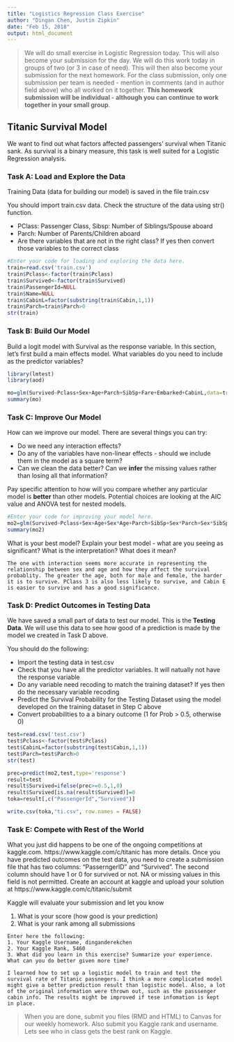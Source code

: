 ---
title: "Logistics Regression Class Exercise"
author: "Dingan Chen, Justin Zipkin"
date: "Feb 15, 2018"
output: html_document
---

> We will do small exercise in Logistic Regression today. This will also become your submission for the day. We will do this work today in groups of two (or 3 in case of need). This will then also become your submission for the next homework. For the class submission, only one submission per team is needed - mention in comments (and in author field above) who all worked on it together. **This homework submission will be individual - although you can continue to work together in your small group**.


## Titanic Survival Model

We want to find out what factors affected passengers' survival when Titanic sank. As survival is a binary measure, this task is well suited for a Logistic Regression analysis.

### Task A: Load and Explore the Data

Training Data (data for building our model) is saved in the file train.csv

You should import train.csv data. Check the structure of the data using str() function.

- PClass: Passenger Class, Sibsp: Number of Siblings/Spouse aboard
- Parch: Number of Parents/Children aboard
- Are there variables that are not in the right class? If yes then convert those variables to the correct class

```{r}
#Enter your code for loading and exploring the data here.
train=read.csv('train.csv')
train$Pclass<-factor(train$Pclass)
train$Survived<-factor(train$Survived)
train$PassengerId=NULL
train$Name=NULL
train$CabinL=factor(substring(train$Cabin,1,1))
train$Parch=train$Parch>0
str(train)
```

### Task B: Build Our Model

Build a logit model with Survival as the response variable. In this section, let's first build a main effects model. What variables do you need to include as the predictor variables?
```{r}
library(lmtest)
library(aod)
```

```{r}
mo=glm(Survived~Pclass+Sex+Age+Parch+SibSp+Fare+Embarked+CabinL,data=train,family = 'binomial')
summary(mo)
```

### Task C: Improve Our Model

How can we improve our model. There are several things you can try:

- Do we need any interaction effects?
- Do any of the variables have non-linear effects - should we include them in the model as a square term?
- Can we clean the data better? Can we **infer** the missing values rather than losing all that information?

Pay specific attention to how will you compare whether any particular model is **better** than other models. Potential choices are looking at the AIC value and ANOVA test for nested models.

```{r}
#Enter your code for improving your model here.
mo2=glm(Survived~Pclass+Sex+Age+Sex*Age+Parch+SibSp+Sex*Parch+Sex*SibSp+Fare+Embarked+CabinL,data=train,family = 'binomial')
summary(mo2)
```

What is your best model? Explain your best model - what are you seeing as significant? What is the interpretation? What does it mean?

```{}
The one with interaction seems more accurate in representing the relationship between sex and age and how they affect the survival probablity. The greater the age, both for male and female, the harder it is to survive. PClass 3 is also less likely to survive, and Cabin E is easier to survive and has a good significance.
```

### Task D: Predict Outcomes in Testing Data

We have saved a small part of data to test our model. This is the **Testing Data**. We will use this data to see how good of a prediction is made by the model we created in Task D above.

You should do the following:

- Import the testing data in test.csv
- Check that you have all the predictor variables. It will natually not have the response variable
- Do any variable need recoding to match the training dataset? If yes then do the necessary variable recoding
- Predict the Survival Probability for the Testing Dataset using the model developed on the training dataset in Step C above
- Convert probabilities to a a binary outcome (1 for Prob > 0.5, otherwise 0)


```{r}
test=read.csv('test.csv')
test$Pclass<-factor(test$Pclass)
test$CabinL=factor(substring(test$Cabin,1,1))
test$Parch=test$Parch>0
str(test)
```
```{r}
prec=predict(mo2,test,type='response')
result=test
result$Survived=ifelse(prec>=0.5,1,0)
result$Survived[is.na(result$Survived)]=0
toka=result[,c("PassengerId","Survived")]
```

```{r}
write.csv(toka,"ti.csv", row.names = FALSE)
```

### Task E: Compete with Rest of the World

What you just did happens to be one of the ongoing competitions at kaggle.com. https://www.kaggle.com/c/titanic has more details. Once you have predicted outcomes on the test data, you need to create a submission file that has two columns: "PasserngerID" and "Survived".
The second column should have 1 or 0 for survived or not. NA or missing values in this field is not permitted. 
Create an account at kaggle and upload your solution at https://www.kaggle.com/c/titanic/submit

Kaggle will evaluate your submission and let you know 

1. What is your score (how good is your prediction)
2. What is your rank among all submissions 

```{}
Enter here the following:
1. Your Kaggle Username, dinganderekchen
2. Your Kaggle Rank, 5460
3. What did you learn in this exercise? Summarize your experience. What can you do better given more time?

I learned how to set up a logistic model to train and test the survival rate of Titanic passnegers. I think a more complicated model might give a better prediction result than logistic model. Also, a lot of the original information were thrown out, such as the passsenger cabin info. The results might be improved if tese infomation is kept in place.
```


> When you are done, submit you files (RMD and HTML) to Canvas for our weekly homework. Also submit you Kaggle rank and username. Lets see who in class gets the best rank on Kaggle.
